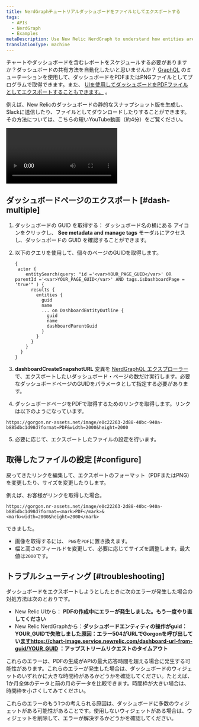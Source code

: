 ```yaml
---
title: NerdGraphチュートリアルダッシュボードをファイルとしてエクスポートする
tags:
  - APIs
  - NerdGraph
  - Examples
metaDescription: Use New Relic NerdGraph to understand how entities are related.
translationType: machine
---
```


チャートやダッシュボードを含むレポートをスケジュールする必要がありますか？ダッシュボードの共有方法を自動化したいと思いませんか？ [GraphQL](/docs/apis/nerdgraph/get-started/introduction-new-relic-nerdgraph) のミューテーションを使用して、ダッシュボードをPDFまたはPNGファイルとしてプログラムで取得できます。また、 [UIを使用してダッシュボードをPDFファイルとしてエクスポートすることもできます。](/docs/dashboards/manage-your-dashboard/manage-your-dashboard#dash-export) 。

例えば、New Relicのダッシュボードの静的なスナップショット版を生成し、Slackに送信したり、ファイルとしてダウンロードしたりすることができます。その方法については、こちらの短いYouTube動画（約4分）をご覧ください。

<Video
  id="v5vBGV2Yy_0"
  type="youtube"
/>

## ダッシュボードページのエクスポート [#dash-multiple]

1. ダッシュボードの GUID を取得する： ダッシュボード名の横にある <Icon name="fe-tag"/>アイコンをクリックし、 **See metadata and manage tags** モーダルにアクセスし、ダッシュボードの GUID を確認することができます。

2. 以下のクエリを使用して、個々のページのGUIDを取得します。

   ```
   {
    actor {
       entitySearch(query: "id ='<var>YOUR_PAGE_GUID</var>' OR parentId ='<var>YOUR_PAGE_GUID</var>' AND tags.isDashboardPage = 'true'" ) {
         results {
           entities {
             guid
             name
             ... on DashboardEntityOutline {
               guid
               name
               dashboardParentGuid
             }
           }
         }
       }
     }
   }
   ```

3. **dashboardCreateSnapshotURL** 変異を [NerdGraphQL エクスプローラー](https://api.newrelic.com/graphiql) で、エクスポートしたいダッシュボード・ページの数だけ実行します。必要なダッシュボードページのGUIDをパラメータとして指定する必要があります。

4. ダッシュボードページをPDFで取得するためのリンクを取得します。リンクは以下のようになっています。

```
https://gorgon.nr-assets.net/image/e0c22263-2d88-40bc-940a-b885dbc1d98d?format=PDF&width=2000&height=2000
```

5. [](#configure)必要に応じて、エクスポートしたファイルの設定を行います。

## 取得したファイルの設定 [#configure]

戻ってきたリンクを編集して、エクスポートのフォーマット（PDFまたはPNG）を変更したり、サイズを変更したりします。

例えば、お客様がリンクを取得した場合。

```
https://gorgon.nr-assets.net/image/e0c22263-2d88-40bc-940a-b885dbc1d98d?format=<mark>PDF</mark>&<mark>width=2000&height=2000</mark>
```

できました。

* 画像を取得するには、 `PNG`を`PDF`に置き換えます。
* 幅と高さのフィールドを変更して、必要に応じてサイズを調整します。最大値は`2000`です。

## トラブルシューティング [#troubleshooting]

ダッシュボードをエクスポートしようとしたときに次のエラーが発生した場合の対処方法は次のとおりです。

* New Relic UIから： **PDFの作成中にエラーが発生しました。もう一度やり直してください**
* New Relic NerdGraphから：**ダッシュボードエンティティの操作がguid：YOUR_GUIDで失敗しました原因：エラー504がURLでGorgonを呼び出してい[ますhttps://chart-image.service.newrelic.com/dashboard-url-from-guid/YOUR_GUID](https://chart-image.service.newrelic.com/dashboard-url-from-guid/YOUR_GUID) ：アップストリームリクエストのタイムアウト**

これらのエラーは、PDFの生成がAPIの最大応答時間を超える場合に発生する可能性があります。これらのエラーが発生した場合は、ダッシュボードのウィジェットのいずれかに大きな時間枠があるかどうかを確認してください。たとえば、1か月全体のデータと前の月のデータを比較できます。時間枠が大きい場合は、時間枠を小さくしてみてください。

これらのエラーのもう1つの考えられる原因は、ダッシュボードに多数のウィジェットがある可能性があることです。使用しないウィジェットがある場合は、ウィジェットを削除して、エラーが解決するかどうかを確認してください。